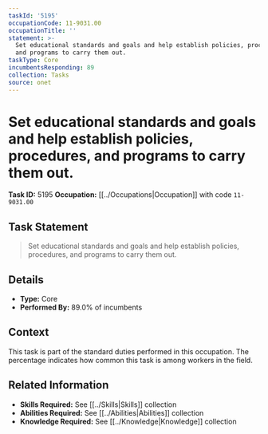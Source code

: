 ```yaml
---
taskId: '5195'
occupationCode: 11-9031.00
occupationTitle: ''
statement: >-
  Set educational standards and goals and help establish policies, procedures,
  and programs to carry them out.
taskType: Core
incumbentsResponding: 89
collection: Tasks
source: onet
---
```

# Set educational standards and goals and help establish policies, procedures, and programs to carry them out.

**Task ID:** 5195
**Occupation:** [[../Occupations|Occupation]] with code `11-9031.00`

## Task Statement

> Set educational standards and goals and help establish policies, procedures, and programs to carry them out.

## Details

- **Type:** Core
- **Performed By:** 89.0% of incumbents

## Context

This task is part of the standard duties performed in this occupation. The percentage indicates how common this task is among workers in the field.

## Related Information

- **Skills Required:** See [[../Skills|Skills]] collection
- **Abilities Required:** See [[../Abilities|Abilities]] collection
- **Knowledge Required:** See [[../Knowledge|Knowledge]] collection
